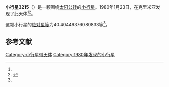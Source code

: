 {{Infobox planet
| bgcolour = #FFFFC0
| name = 3215 Lapko
| symbol = 
| image = 
| caption = 
| discovery = yes
| discovery_ref = 
| discoverer = {{link-en|柳德米拉·卡拉季奇|Lyudmila Karachkina}}
| discovery_site = [[克里米亚|克里米亚]] 
| discovered = 1980年1月23日
| designations = yes
| mp_name = 
| named_after = 
| alt_names = 1980 BQ/ 1956 VH / 1981 GR1 / 1981 JL2
| mp_category = [[主带小行星|主带小行星]]
| orbit_ref = <ref name="a">[http://ssd.jpl.nasa.gov/sbdb.cgi?sstr=3215 3215 Lapko] {{Wayback|url=http://ssd.jpl.nasa.gov/sbdb.cgi?sstr=3215 |date=20200917201457 }}，小行星數據庫瀏覽器（JPL Small-Body Database Browser）－[[美国国家航空航天局|美国国家航空航天局]]喷气推进实验室</ref>
| epoch = 2456400.5 (2013年4月18日更新)
| aphelion = {{convert|3.441891742578907|AU|km|3|abbr=on|lk=out}}
| perihelion = {{convert|2.811233936826735|AU|km|3|abbr=on}}
| semimajor = {{convert|3.126562839702821|AU|km|3|abbr=on}}
| eccentricity = 0.100854811
| period = 2019.292209 [[日|日]]<br />5.53[[儒略年|儒略年]]
| avg_speed = 
| inclination = 7.220045777800226
| asc_node = 67.08480764045231
| mean_anomaly = 
| arg_peri = 40.40449376080833
| satellites = 
| physical_characteristics = yes
| dimensions = 
| mass = 
| density = 
| surface_grav = 
| escape_velocity = 
| sidereal_day = 
| axial_tilt = 
| pole_ecliptic_lat = 
| pole_ecliptic_lon = 
| albedo = 
| temperatures= 
| temp_name1 = 
| mean_temp_1 = 
| max_temp_1 = 
| temp_name2 = 
| max_temp_2 = 
| spectral_type = 
| abs_magnitude = 40.40449376080833
}}

'''小行星3215'''（{{lang-en|3215 Lapko}}）是一颗围绕[[太阳|太阳]][[公转|公转]]的[[小行星|小行星]]。1980年1月23日，{{link-en|柳德米拉·卡拉季奇|Lyudmila Karachkina}}在克里米亚发现了此天体<ref name="a" /><ref>{{cite news|title=小行星列表|url=http://cfa-www.harvard.edu/iau/lists/NumberedMPs.txt|accessdate=2013-07-08|newspaper=哈佛大学|archive-date=2008-05-17|archive-url=https://web.archive.org/web/20080517010638/http://cfa-www.harvard.edu/iau/lists/NumberedMPs.txt|dead-url=no}}</ref>。

这颗小行星的[[绝对星等|绝对星等]]为40.40449376080833等<ref name="a" />。

==参考文献==
{{reflist}}
{{Minor Planet Number|[[小行星3214|小行星3214]]|[[小行星3216|小行星3216]]}}

{{小天体}}

[[Category:小行星带天体|Category:小行星带天体]]
[[Category:1980年发现的小行星|Category:1980年发现的小行星]]

{{asteroid-stub}}